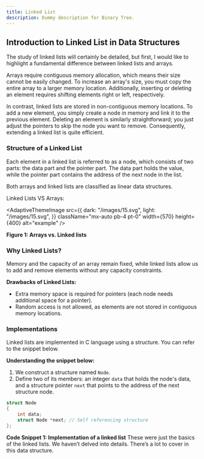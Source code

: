 ```yaml
---
title: Linked List
description: Dummy description for Binary Tree.
---
```


## Introduction to Linked List in Data Structures

The study of linked lists will certainly be detailed, but first, I would like to highlight a fundamental difference between linked lists and arrays.

Arrays require contiguous memory allocation, which means their size cannot be easily changed. To increase an array's size, you must copy the entire array to a larger memory location. Additionally, inserting or deleting an element requires shifting elements right or left, respectively.

In contrast, linked lists are stored in non-contiguous memory locations. To add a new element, you simply create a node in memory and link it to the previous element. Deleting an element is similarly straightforward; you just adjust the pointers to skip the node you want to remove. Consequently, extending a linked list is quite efficient.

### Structure of a Linked List

Each element in a linked list is referred to as a node, which consists of two parts: the data part and the pointer part. The data part holds the value, while the pointer part contains the address of the next node in the list.

Both arrays and linked lists are classified as linear data structures.

Linked Lists VS Arrays:

<AdaptiveThemeImage
  src={{
    dark: "/images/15.svg",
    light: "/images/15.svg",
  }}
  className="mx-auto pb-4 pt-0"
  width={570}
  height={400}
  alt="example"
/>

**Figure 1: Arrays vs. Linked lists**

### Why Linked Lists?

Memory and the capacity of an array remain fixed, while linked lists allow us to add and remove elements without any capacity constraints.

**Drawbacks of Linked Lists:**

- Extra memory space is required for pointers (each node needs additional space for a pointer).
- Random access is not allowed, as elements are not stored in contiguous memory locations.

### Implementations

Linked lists are implemented in C language using a structure. You can refer to the snippet below.

**Understanding the snippet below:**
1. We construct a structure named `Node`. 
2. Define two of its members: an integer `data` that holds the node's data, and a structure pointer `next` that points to the address of the next structure node.

```c
struct Node
{
    int data;
    struct Node *next; // Self referencing structure
};
```

**Code Snippet 1: Implementation of a linked list**
These were just the basics of the linked lists. We haven’t delved into details. There’s a lot to cover in this data structure.

